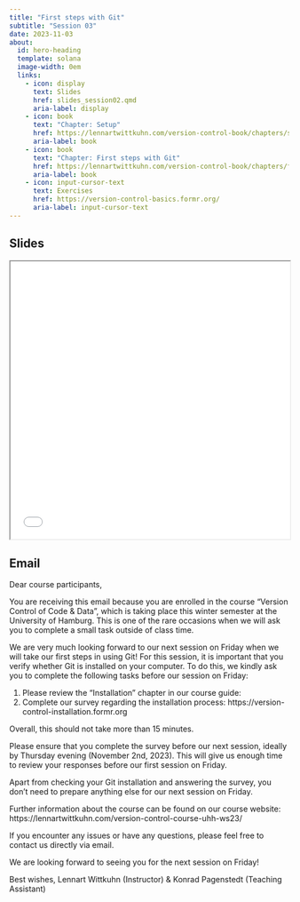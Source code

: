 ```yaml
---
title: "First steps with Git"
subtitle: "Session 03"
date: 2023-11-03
about:
  id: hero-heading
  template: solana
  image-width: 0em
  links:
    - icon: display
      text: Slides
      href: slides_session02.qmd
      aria-label: display
    - icon: book
      text: "Chapter: Setup"
      href: https://lennartwittkuhn.com/version-control-book/chapters/setup.html
      aria-label: book
    - icon: book
      text: "Chapter: First steps with Git"
      href: https://lennartwittkuhn.com/version-control-book/chapters/first-steps-git.html
      aria-label: book
    - icon: input-cursor-text
      text: Exercises
      href: https://version-control-basics.formr.org/
      aria-label: input-cursor-text
---
```


::: {#hero-heading}
:::

## Slides

```{=html}
<iframe width="100%" height=500 src="slides_session03.html"></iframe>
```

## Email

Dear course participants,

You are receiving this email because you are enrolled in the course "Version Control of Code & Data", which is taking place this winter semester at the University of Hamburg.
This is one of the rare occasions when we will ask you to complete a small task outside of class time.

We are very much looking forward to our next session on Friday when we will take our first steps in using Git!
For this session, it is important that you verify whether Git is installed on your computer.
To do this, we kindly ask you to complete the following tasks before our session on Friday:

1. Please review the "Installation" chapter in our course guide:
1. Complete our survey regarding the installation process: https://version-control-installation.formr.org

Overall, this should not take more than 15 minutes.

Please ensure that you complete the survey before our next session, ideally by Thursday evening (November 2nd, 2023). This will give us enough time to review your responses before our first session on Friday.

Apart from checking your Git installation and answering the survey, you don't need to prepare anything else for our next session on Friday.

Further information about the course can be found on our course website: https://lennartwittkuhn.com/version-control-course-uhh-ws23/

If you encounter any issues or have any questions, please feel free to contact us directly via email.

We are looking forward to seeing you for the next session on Friday!

Best wishes,
Lennart Wittkuhn (Instructor) & Konrad Pagenstedt (Teaching Assistant)